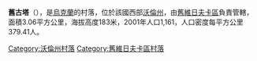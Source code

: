 {{coord|51|24|43|N|24|14|37|E|scale:30000|display=title}}

'''舊古塔'''（{{lang-uk|Стара Гута}}），是[[烏克蘭|烏克蘭]]的村落，位於該國西部[[沃倫州|沃倫州]]，由[[舊維日夫卡區|舊維日夫卡區]]負責管轄，面積3.06平方公里，海拔高度183米，2001年人口1,161，人口密度每平方公里379.41人。

[[Category:沃倫州村落|Category:沃倫州村落]]
[[Category:舊維日夫卡區村落|Category:舊維日夫卡區村落]]


{{Volyn-geo-stub}}